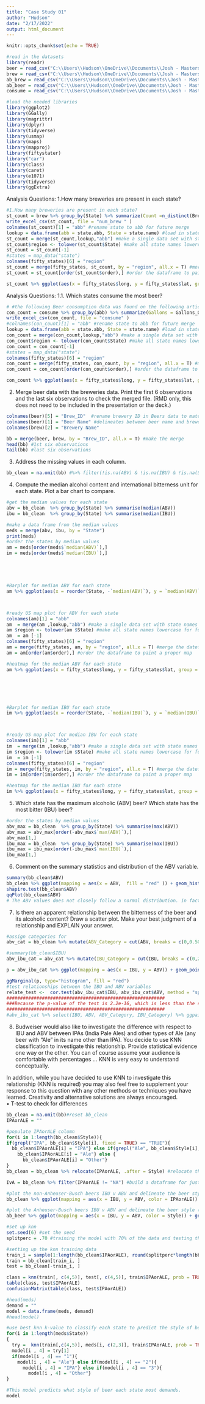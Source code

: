 ---
title: "Case Study 01"
author: "Hudson"
date: "2/17/2022"
output: html_document
---
```{r setup, include=FALSE}
knitr::opts_chunk$set(echo = TRUE)
```

```{r}
#read in the datasets
library(readr)
beer = read_csv("C:\\Users\\Hudson\\OneDrive\\Documents\\Josh - Masters\\Doing Data Science - MSDS_6306\\Case Study 1\\Beers.csv")
brew = read_csv("C:\\Users\\Hudson\\OneDrive\\Documents\\Josh - Masters\\Doing Data Science - MSDS_6306\\Case Study 1\\Breweries.csv")
ab_brew = read_csv("C:\\Users\\Hudson\\OneDrive\\Documents\\Josh - Masters\\Doing Data Science - MSDS_6306\\Case Study 1\\AB_Breweries.csv")
ab_beer = read_csv("C:\\Users\\Hudson\\OneDrive\\Documents\\Josh - Masters\\Doing Data Science - MSDS_6306\\Case Study 1\\AB_Beers.csv")
consume = read_csv("C:\\Users\\Hudson\\OneDrive\\Documents\\Josh - Masters\\Doing Data Science - MSDS_6306\\Case Study 1\\Beer_Consumption_By_State.csv")
```

```{r}
#load the needed libraries
library(ggplot2)
library(GGally)
library(magrittr)
library(dplyr)
library(tidyverse)
library(usmap)
library(maps)
library(mapproj)
library(fiftystater)
library("car")
library(class)
library(caret)
library(e1071)
library(tidyverse)
library(ggExtra)

```

Analysis Questions:
1.How many breweries are present in each state?
```{r}
#1.How many breweries are present in each state?
st_count = brew %>% group_by(State) %>% summarize(Count =n_distinct(Brew_ID))  
write_excel_csv(st_count, file = "num_brew " )
colnames(st_count)[1] = "abb" #rename state to abb for future merge
lookup = data.frame(abb = state.abb, State = state.name) #load in state names and state abbreviations to a dataframe for future merge
st_count = merge(st_count,lookup,"abb") #make a single data set with state names and abbreviations
st_count$region <- tolower(st_count$State) #make all state names lowercase for future merge
st_count = st_count[-1]
#states = map_data("state")
colnames(fifty_states)[6] = "region"
st_count = merge(fifty_states, st_count, by = "region", all.x = T) #merge the dateframes to include regions
st_count = st_count[order(st_count$order),] #order the dataframe to paint a proper map

st_count %>% ggplot(aes(x = fifty_states$long, y = fifty_states$lat, group = group)) + geom_polygon(aes(fill = Count)) + geom_path() + scale_fill_gradientn(colors = hcl.colors(10, "RdYlGn", rev = TRUE), na.value = "grey90")+ggtitle("Number of Breweries in Each State") + xlab("Latitude") + ylab("Longitude") + coord_quickmap()#plot the heatmap

```
Analysis Questions:
1.1. Which states consume the most beer?
```{r}
# #the following Beer consumption data was found on the following article: https://vinepair.com/articles/map-states-drink-beer-america-2020/#:~:text=THE%20STATES%20THAT%20DRINK%20THE%20MOST%20BEER%20OVERALL,and%20New%20York%20trailing%20behind.%20Ranking%20The%20States
con_count = consume %>% group_by(abb) %>% summarize(Gallons = Gallons_Overall)  
write_excel_csv(con_count, file = "consume" )
#colnames(con_count)[1] = "abb" #rename state to abb for future merge
lookup = data.frame(abb = state.abb, State = state.name) #load in state names and state abbreviations to a dataframe for future merge Count
con_count = merge(con_count,lookup,"abb") #make a single data set with state names and abbreviations
con_count$region <- tolower(con_count$State) #make all state names lowercase for future merge
con_count = con_count[-1]
#states = map_data("state")
colnames(fifty_states)[6] = "region"
con_count = merge(fifty_states, con_count, by = "region", all.x = T) #merge the dateframes to include regions
con_count = con_count[order(con_count$order),] #order the dataframe to paint a proper map

con_count %>% ggplot(aes(x = fifty_states$long, y = fifty_states$lat, group = group)) + geom_polygon(aes(fill = Gallons)) + geom_path() +  scale_fill_gradientn(colors = hcl.colors(10, "RdYlGn", rev = TRUE), na.value = "grey90") + ggtitle("2018 Beer Consumption per State") + xlab("Latitude") + ylab("Longitude") + coord_quickmap()#plot the heatmap
```
2.   Merge beer data with the breweries data. Print the first 6 observations and the last six observations to check the merged file.  (RMD only, this does not need to be included in the presentation or the deck.)
```{r}
colnames(beer)[5] = "Brew_ID"  #rename brewery ID in Beers data to match Breweries data's brewery ID for future merge
colnames(beer)[1] = "Beer Name" #delineates between beer name and brewery names
colnames(brew)[2] = "Brewery Name"

bb = merge(beer, brew, by = "Brew_ID", all.x = T) #make the merge
head(bb) #1st six observations
tail(bb) #last six observations
```

3.   Address the missing values in each column.
```{r}
bb_clean = na.omit(bb) #%>% filter(!is.na(ABV) & !is.na(IBU) & !is.na(Style))

```


4.   Compute the median alcohol content and international bitterness unit for each state. Plot a bar chart to compare.

```{r}
#get the median values for each state
abv = bb_clean  %>% group_by(State) %>% summarise(median(ABV)) 
ibu = bb_clean  %>% group_by(State) %>% summarise(median(IBU))

#make a data frame from the median values
meds = merge(abv, ibu, by = "State") 
print(meds)
#order the states by median values
am = meds[order(meds$`median(ABV)`),]
im = meds[order(meds$`median(IBU)`),]





#Barplot for median ABV for each state
am %>% ggplot(aes(x = reorder(State, -`median(ABV)`), y = `median(ABV)`, fill = `median(ABV)`)) + geom_col() + ggtitle("Median ABV for Each State") + xlab("State") + ylab("Median ABV") + labs(fill = "Median ABV")



#ready US map plot for ABV for each state
colnames(am)[1] = "abb"
am  = merge(am ,lookup,"abb") #make a single data set with state names and abbreviations
am $region <- tolower(am $State) #make all state names lowercase for future merge
am  = am [-1]
colnames(fifty_states)[6] = "region"
am = merge(fifty_states, am, by = "region", all.x = T) #merge the dateframes to include regions
am = am[order(am$order),] #order the dataframe to paint a proper map

#heatmap for the median ABV for each state
am %>% ggplot(aes(x = fifty_states$long, y = fifty_states$lat, group = group)) + geom_polygon(aes(fill = `median(ABV)`)) + geom_path() + scale_fill_gradientn(colors = hcl.colors(10, "RdYlGn", rev = TRUE), na.value = "grey90")+ggtitle("Median ABV for Each State") + xlab("Latitude") + ylab("Longitude") + coord_quickmap()






#Barplot for median IBU for each state
im %>% ggplot(aes(x = reorder(State, -`median(IBU)`), y = `median(IBU)`, fill = `median(IBU)`)) + geom_col() + ggtitle("Median IBU for Each State") + xlab("State") + ylab("Median IBU") + labs(fill = "Median IBU")



#ready US map plot for median IBU for each state
colnames(im)[1] = "abb"
im  = merge(im ,lookup,"abb") #make a single data set with state names and abbreviations
im $region <- tolower(im $State) #make all state names lowercase for future merge
im  = im [-1]
colnames(fifty_states)[6] = "region"
im = merge(fifty_states, im, by = "region", all.x = T) #merge the dateframes to include regions
im = im[order(im$order),] #order the dataframe to paint a proper map

#heatmap for the median IBU for each state
im %>% ggplot(aes(x = fifty_states$long, y = fifty_states$lat, group = group)) + geom_polygon(aes(fill = `median(IBU)`)) + geom_path() + scale_fill_gradientn(colors = hcl.colors(10, "RdYlGn", rev = TRUE), na.value = "grey90")+ggtitle("Median IBU for Each State") + xlab("Latitude") + ylab("Longitude") + coord_quickmap()
```

5.   Which state has the maximum alcoholic (ABV) beer? Which state has the most bitter (IBU) beer?
```{r}
#order the states by median values
abv_max = bb_clean  %>% group_by(State) %>% summarise(max(ABV)) 
abv_max = abv_max[order(-abv_max$`max(ABV)`),]
abv_max[1,]
ibu_max = bb_clean  %>% group_by(State) %>% summarise(max(IBU))
ibu_max = ibu_max[order(-ibu_max$`max(IBU)`),]
ibu_max[1,]
```

6.   Comment on the summary statistics and distribution of the ABV variable.
```{r}

summary(bb_clean$ABV)
bb_clean %>% ggplot(mapping = aes(x = ABV,  fill = "red" )) + geom_histogram() + ggtitle("ABV Value Distribution") + xlab("ABV Value") + ylab("Count of ABV Value")
shapiro.test(bb_clean$ABV)
qqPlot(bb_clean$ABV)
# The ABV values does not closely follow a normal distribution. In fact, it is slightly skewed right with a mean of 0.060 and median of 0.057. This implies that there are other variables that are influencing the ABV values for beers across the country. This information begs to be further analyzed to find relationships that ABV values could have with other variables. 


```


7.   Is there an apparent relationship between the bitterness of the beer and its alcoholic content? Draw a scatter plot.  Make your best judgment of a relationship and EXPLAIN your answer.
```{r}
#assign categories for 
abv_cat = bb_clean %>% mutate(ABV_Category = cut(ABV, breaks = c(0,0.5000,0.05700, 0.06800, 0.12600), labels = c("Low","Medium", "High", "Very High")))

#summary(bb_clean$IBU)
abv_ibu_cat = abv_cat %>% mutate(IBU_Category = cut(IBU, breaks = c(0,21,35, 64, 139), labels = c("Low","Medium", "High", "Very High")))

p = abv_ibu_cat %>% ggplot(mapping = aes(x = IBU, y = ABV)) + geom_point(position = "jitter", color = "red") + geom_smooth(method = "lm", se = FALSE, color = "blue") + ggtitle("International Bitterness Unit (IBU) vs Alcohol by Volume (ABV)") + xlim(0,150) + ylim(0,0.130)

ggMarginal(p, type="histogram", fill = "red")
#test relationships between the IBU and ABV variables
relate_test <-  cor.test(abv_ibu_cat$IBU, abv_ibu_cat$ABV, method = "spearman")
##########################################################
###Because the p-value of the test is 2.2e-16, which is less than the significance level alpha = 0.05. We can conclude that IBU and ABV are significantly correlated with a correlation coefficient of 0.6707224 and p-value of 2.2e-16.
##########################################################
#abv_ibu_cat %>% select(IBU, ABV, ABV_Category, IBU_Category) %>% ggpairs(aes(color = IBU_Category))
```



8.  Budweiser would also like to investigate the difference with respect to IBU and ABV between IPAs (India Pale Ales) and other types of Ale (any beer with “Ale” in its name other than IPA).  You decide to use KNN classification to investigate this relationship.  Provide statistical evidence one way or the other. You can of course assume your audience is comfortable with percentages … KNN is very easy to understand conceptually.

In addition, while you have decided to use KNN to investigate this relationship (KNN is required) you may also feel free to supplement your response to this question with any other methods or techniques you have learned.  Creativity and alternative solutions are always encouraged.  
•	T-test to check for differences
```{r}

bb_clean = na.omit(bb)#reset bb_clean
IPAorALE = ""

#populate IPAorALE column 
for(i in 1:length(bb_clean$Style)){
if(grepl("IPA", bb_clean$Style[i], fixed = TRUE) == "TRUE"){
  bb_clean$IPAorALE[i] = "IPA"} else if(grepl("Ale", bb_clean$Style[i], fixed = TRUE) == "TRUE"){
    bb_clean$IPAorALE[i] = "Ale"} else {
      bb_clean$IPAorALE[i] = "Other"}
}
bb_clean = bb_clean %>% relocate(IPAorALE, .after = Style) #relocate the style classification next to Style

IvA = bb_clean %>% filter(IPAorALE != "NA") #build a dataframe for just IPAs and Ales only 

#plot the non-Anheuser-Busch beers IBU v ABV and delineate the beer style (IPA or Ale)
bb_clean %>% ggplot(mapping = aes(x = IBU, y = ABV, color = IPAorALE)) + geom_point(position = "jitter") + geom_smooth(method = "lm", se = FALSE, color = "blue") + ggtitle("International Bitterness Unit (IBU) vs Alcohol by Volume (ABV)") +scale_color_discrete("Style of Beer") + xlim(0,150) + ylim(0,0.130)

#plot the Anheuser-Busch beers IBU v ABV and delineate the beer style (IPA or Ale)
ab_beer %>% ggplot(mapping = aes(x = IBU, y = ABV, color = Style)) + geom_point(position = "jitter") + ggtitle("International Bitterness Unit (IBU) vs Alcohol by Volume (ABV)") +scale_color_discrete("Style of Beer") + xlim(0,150) + ylim(0,0.130)

#set up knn
set.seed(6) #set the seed
splitperc = .70 #training the model with 70% of the data and testing the models accuracy with 30% of the data

#setting up the knn training data
train_i = sample(1:length(bb_clean$IPAorALE), round(splitperc*length(bb_clean$IPAorALE)))
train = bb_clean[train_i, ]
test = bb_clean[-train_i, ]

class = knn(train[, c(4,5)], test[, c(4,5)], train$IPAorALE, prob = TRUE, k = 5)
table(class, test$IPAorALE)
confusionMatrix(table(class, test$IPAorALE))

#head(meds)
demand = ""
model = data.frame(meds, demand)
#head(model)

#use best knn k-value to classify each state to predict the style of beer that could be in highest demand based on ABV and IBU
for(i in 1:length(meds$State))
{
  try =  knn(train[,c(4,5)], meds[i, c(2,3)], train$IPAorALE, prob = TRUE, k = 5)
  model[i , 4] = try[1]
  if(model[i , 4] == "1"){
    model[i , 4] = "Ale"} else if(model[i , 4] == "2"){
      model[i , 4] = "IPA"} else if(model[i , 4] == "3"){
        model[i , 4] = "Other"}
}

#This model predicts what style of beer each state most demands.
model
```
